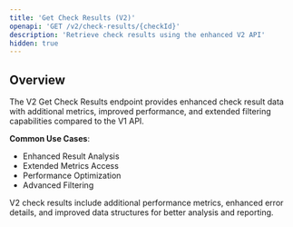 ```yaml
---
title: 'Get Check Results (V2)'
openapi: 'GET /v2/check-results/{checkId}'
description: 'Retrieve check results using the enhanced V2 API'
hidden: true
---
```


## Overview

The V2 Get Check Results endpoint provides enhanced check result data with additional metrics, improved performance, and extended filtering capabilities compared to the V1 API.

**Common Use Cases**:
- Enhanced Result Analysis
- Extended Metrics Access
- Performance Optimization
- Advanced Filtering

<Note>
V2 check results include additional performance metrics, enhanced error details, and improved data structures for better analysis and reporting.
</Note>